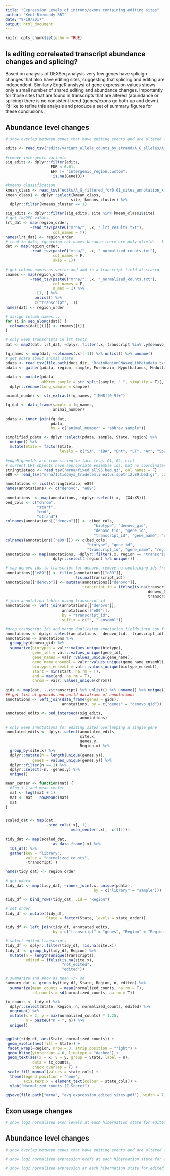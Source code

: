 ```yaml
---
title: "Expression Levels of introns/exons containing editing sites"
author: "Kent Riemondy RBI"
date: "9/19/2017"
output: html_document
---
```


```r
knitr::opts_chunk$set(echo = TRUE)
```


## Is editing correleated transcript abundance changes and splicing?

Based on analysis of DEXSeq analysis very few genes have splicign changes that also have editing sites, suggesting that splicing and editing are independent. Similarly EdgeR anslsysi of gene expression values shows only a small number of shared editing and abundance changes. Importantly for those sites that are found in transcripts that are altered (abundance or splicing) there is no consistent trend (genes/exons go both up and down). I'd like to refine this analysis and produce a set of summary figures for these conclusions. 

## Abundance level changes

```r
# show overlap between genes that have editing events and are altered at the abundance level

edits <- read_tsv("edits/variant_allele_counts_by_strand/A_G_alleles/A_G_filtered_sites_annotation.txt.gz")

#remove intergenic variants
sig_edits <- dplyr::filter(edits, 
                    FDR < 0.01,
                    EFF != "intergenic_region,custom",
                    !is.na(GeneID))

#kmeans classification
kmean_class <- read_tsv("edits/A_G_filtered_fdr0.01_sites_annotation_kmeans.txt.gz")
kmean_class1 <- dplyr::select(kmean_class, 
                             site, kmeans_cluster) %>% 
  dplyr::filter(kmeans_cluster == 1)

sig_edits <- dplyr::filter(sig_edits, site %in% kmean_class1$site)
# get log2FC values
lrt_dat <- map(region_order,
           ~read_tsv(paste0("mrna/", .x, "_lrt_results.txt"),
                     col_names = T))
names(lrt_dat) <- region_order
# read in data, ignorning col names because there are only nfields - 1 colnames
dat <- map(region_order,
           ~read_tsv(paste0("mrna/", .x, "_normalized_counts.txt"),
                     col_names = F, 
                     skip = 1))

# get column names as vector and add in a transcript field at startd
cnames <- map(region_order,
           ~read_tsv(paste0("mrna/", .x, "_normalized_counts.txt"),
                     col_names = F,
                     n_max = 1) %>% 
             .[1, ] %>% 
             unlist() %>% 
             c("transcript", .))
names(dat) <- region_order

# assign column names...
for (i in seq_along(dat)) {
  colnames(dat[[i]]) <- cnames[[i]]
}  

# only keep transcripts in lrt tests
dat <- map2(dat, lrt_dat, ~dplyr::filter(.x, transcript %in% .y$denovo_id))
```

```r
fq_names <- map(dat, ~colnames(.x)[-1]) %>% unlist() %>% unname()
# get pdata about animal state
pdata <- read_tsv(file.path(docs_dir, "BrainRegionRNAseqLibMetadata.txt"))
pdata <- gather(pdata, region, sample, Forebrain, Hypothalamus, Medulla)
  
pdata <- mutate(pdata, 
                abbrev_sample = str_split(sample, "_", simplify = T)[, 1]) %>% 
  dplyr::rename(long_sample = sample)

animal_number <- str_extract(fq_names, "[MHB][0-9]+")

fq_dat <- data_frame(sample = fq_names, 
                     animal_number)

pdata <- inner_join(fq_dat, 
                    pdata, 
                    by = c("animal_number" = "abbrev_sample"))

simplified_pdata <- dplyr::select(pdata, sample, State, region) %>% 
  unique() %>% 
  mutate(State = factor(State, 
                        levels = c("SA", "IBA", "Ent", "LT", "Ar", "SpD")))

```


```r
#edgeR geneIds are from stringtie taco (e.g. G1, G2, etc)
# current LRT objects have appropriate ensemble ids, but no coordinates for intersecting with the edits...
stringtietaco <- read_tsv("mrna/fixed_all95.bed.gz", col_names = F)
e89 <- read_tsv("mrna/Ictidomys_tridecemlineatus.spetri2.89.bed.gz", col_names = F)

annotations <- list(stringtietaco, e89)
names(annotations) <- c("denovo", "e89")

annotations  <- map(annotations, ~dplyr::select(.x, -(X4:X5)))
bed_cols <- c("chrom",
              "start",
              "end",
              "strand")
colnames(annotations[["denovo"]]) <- c(bed_cols, 
                                       "biotype", "denovo_gid", 
                                       "denovo_tid", "gene_id", 
                                       "transcript_id", "gene_name", "region")
colnames(annotations[["e89"]]) <- c(bed_cols,
                                    "biotype", "gene_id", 
                                    "transcript_id", "gene_name", "region")
annotations <- map(annotations, ~dplyr::filter(.x, region == "transcript") %>% 
                     dplyr::select(-region) %>% unique())

# map denovo ids to transcript for denovo, remove na containing ids from e89
annotations[["e89"]] <- filter(annotations[["e89"]], 
                               !is.na(transcript_id))
annotations[["denovo"]] <- mutate(annotations[["denovo"]], 
                                  transcript_id = ifelse(is.na(transcript_id), 
                                                               denovo_tid,
                                                               transcript_id))
# join annotation tables using transcript id
annotations <- left_join(annotations[["denovo"]],
                         annotations[["e89"]],
                         by = "transcript_id",
                         suffix = c("", "_ensembl"))

#drop transcript ids and merge duplicated annotation fields into csv fields
annotations <- dplyr::select(annotations, -denovo_tid, -transcript_id)
annotations <- annotations %>% 
  group_by(denovo_gid) %>% 
  summarize(biotypes = valr::values_unique(biotype),
            gene_ids = valr::values_unique(gene_id), 
            gene_names = valr::values_unique(gene_name),
            gene_name_ensembl = valr::values_unique(gene_name_ensembl),
            biotypes_ensembl = valr::values_unique(biotype_ensembl),
            start = min(start, na.rm = T),
            end = max(end, na.rm = T),
            chrom = valr::values_unique(chrom))

gids <- map(dat, ~.x$transcript) %>% unlist() %>% unname() %>% unique()
## get list of geneids and build dataframe of annotations
annotations <- left_join(data_frame(genes = gids), 
                         annotations, by = c("genes" = "denovo_gid"))

annotated_edits <- bed_intersect(sig_edits,
                                 annotations)

# only keep annotations for editing sites overlapping a single gene
annotated_edits <- dplyr::select(annotated_edits,
                                 site.x, 
                                 genes.y,
                                 Region.x) %>% 
  group_by(site.x) %>% 
  dplyr::mutate(n = length(unique(genes.y)),
            genes = values_unique(genes.y)) %>% 
  dplyr::filter(n == 1) %>% 
  dplyr::select(-n, -genes.y) %>% 
  unique()

```


```r

mean_center <- function(mat) {
  #log + 1 and mean center
  mat <- log2(mat + 1)
  mat <- mat - rowMeans(mat)
  mat
}


scaled_dat <- map(dat,
                  ~bind_cols(.x[, 1], 
                             mean_center(.x[, -c(1)])))

tidy_dat <- map(scaled_dat,
                    ~as_data_frame(.x) %>% 
  tbl_df() %>% 
  gather(key = "library", 
         value = "normalized_counts", 
         -transcript) )

names(tidy_dat) <- region_order

# get pdata
tidy_dat <- map(tidy_dat, ~inner_join(.x, unique(pdata), 
                                       by = c("library" = "sample")))

tidy_df <- bind_rows(tidy_dat, .id = "Region")

# set order
tidy_df <- mutate(tidy_df, 
                  State = factor(State, levels = state_order))

tidy_df <- left_join(tidy_df, annotated_edits,
                     by = c("transcript" = "genes", "Region" = "Region.x"))

# select edited transcripts
tidy_df <- dplyr::filter(tidy_df, !is.na(site.x))
tidy_df <- group_by(tidy_df, Region) %>% 
  mutate(n = length(unique(transcript)),
         edited = ifelse(is.na(site.x), 
                         "not_edited",
                         "edited"))

# summarize and show as mean +/- sd
summary_dat <- group_by(tidy_df, State, Region, n, edited) %>% 
  summarize(mean_counts = mean(normalized_counts, na.rm = T),
            sd_counts = sd(normalized_counts, na.rm = T))

tx_counts <- tidy_df %>% 
  dplyr::select(State, Region, n, normalized_counts, edited) %>% 
  ungroup() %>% 
  mutate(x = 2, y = max(normalized_counts) * 1.25,
         n = paste0("n = ", n)) %>% 
  unique()


ggplot(tidy_df, aes(State, normalized_counts)) +
 geom_violin(aes(fill = State)) +
 facet_wrap(~Region, nrow = 3, strip.position = "right") +
 geom_hline(yintercept = 0, linetype = "dashed") + 
 geom_text(aes(x = x, y = y, group = State, label = n), 
            data = tx_counts,
            check_overlap = T) +
 scale_fill_manual(values = state_cols) +
  theme(legend.position = "none",
        axis.text.x = element_text(colour = state_cols)) +
  ylab("Normalized counts (Z-Score)")

ggsave(file.path("mrna", "avg_expression_edited_sites.pdf"), width = 7, height = 7 )
```


## Exon usage changes

```r
# show log2 normalized exon levels at each hibernation state for edited versus unedited transcripts for either exons and intronic edits alone, or in combination (there are ony a handful of exonic edits)
```


## Abundance level changes

```r
# show overlap between genes that have editing events and are altered at the abundance level
```


```r
# show log2 normalized expression ecdfs at each hibernation state for edited versus unedited transcripts

```



```r
# show log2 normalized expression at each hibernation state for edited versus unedited transcripts
```
